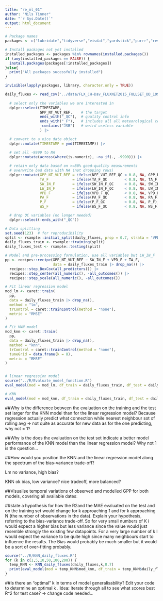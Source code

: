 ```yaml
---
title: "re_ml_01"
author: "Nils Tinner"
date: "`r Sys.Date()`"
output: html_document
---
```


```r
# Package names
packages <- c("lubridate","tidyverse","visdat","yardstick","purrr","reshape2","rsample","recipes","caret")

# Install packages not yet installed
installed_packages <- packages %in% rownames(installed.packages())
if (any(installed_packages == FALSE)) {
  install.packages(packages[!installed_packages])
}else{
  print("All packages sucessfully installed")
}

invisible(lapply(packages, library, character.only = TRUE))

daily_fluxes <- read_csv("../data/FLX_CH-Dav_FLUXNET2015_FULLSET_DD_1997-2014_1-3.csv") |>  
  
  # select only the variables we are interested in
  dplyr::select(TIMESTAMP,
                GPP_NT_VUT_REF,    # the target
                ends_with("_QC"),  # quality control info
                ends_with("_F"),   # includes all all meteorological covariates
                -contains("JSB")   # weird useless variable
                ) |>

  # convert to a nice date object
  dplyr::mutate(TIMESTAMP = ymd(TIMESTAMP)) |>

  # set all -9999 to NA
  dplyr::mutate(across(where(is.numeric), ~na_if(., -9999))) |> 
  
  # retain only data based on >=80% good-quality measurements
  # overwrite bad data with NA (not dropping rows)
  dplyr::mutate(GPP_NT_VUT_REF = ifelse(NEE_VUT_REF_QC < 0.8, NA, GPP_NT_VUT_REF),
                TA_F           = ifelse(TA_F_QC        < 0.8, NA, TA_F),
                SW_IN_F        = ifelse(SW_IN_F_QC     < 0.8, NA, SW_IN_F),
                LW_IN_F        = ifelse(LW_IN_F_QC     < 0.8, NA, LW_IN_F),
                VPD_F          = ifelse(VPD_F_QC       < 0.8, NA, VPD_F),
                PA_F           = ifelse(PA_F_QC        < 0.8, NA, PA_F),
                P_F            = ifelse(P_F_QC         < 0.8, NA, P_F),
                WS_F           = ifelse(WS_F_QC        < 0.8, NA, WS_F)) |> 

  # drop QC variables (no longer needed)
  dplyr::select(-ends_with("_QC"))

```







```r


# Data splitting
set.seed(123)  # for reproducibility
split <- rsample::initial_split(daily_fluxes, prop = 0.7, strata = "VPD_F")
daily_fluxes_train <- rsample::training(split)
daily_fluxes_test <- rsample::testing(split)

# Model and pre-processing formulation, use all variables but LW_IN_F
pp <- recipes::recipe(GPP_NT_VUT_REF ~ SW_IN_F + VPD_F + TA_F, 
                      data = daily_fluxes_train |> drop_na()) |> 
  recipes::step_BoxCox(all_predictors()) |> 
  recipes::step_center(all_numeric(), -all_outcomes()) |>
  recipes::step_scale(all_numeric(), -all_outcomes())

# Fit linear regression model
mod_lm <- caret::train(
  pp, 
  data = daily_fluxes_train |> drop_na(), 
  method = "lm",
  trControl = caret::trainControl(method = "none"),
  metric = "RMSE"
)

# Fit KNN model
mod_knn <- caret::train(
  pp, 
  data = daily_fluxes_train |> drop_na(), 
  method = "knn",
  trControl = caret::trainControl(method = "none"),
  tuneGrid = data.frame(k = 8),
  metric = "RMSE"
)



```

```r
# linear regression model
source("../R/Evaluate_model_function.R")
eval_model(mod = mod_lm, df_train = daily_fluxes_train, df_test = daily_fluxes_test)

```


```R
# KNN
eval_model(mod = mod_knn, df_train = daily_fluxes_train, df_test = daily_fluxes_test)

```

##Why is the difference between the evaluation on the training and the test set larger for the KNN model than for the linear regression model?
Because regression actually predict what connection while nearest neighbour sot of rolling avg -> not quite as accurate for new data as for the one predicting, why not = 1?

##Why is the does the evaluation on the test set indicate a better model performance of the KNN model than the linear regression model?
Why not 1 is the question...

##How would you position the KNN and the linear regression model along the spectrum of the bias-variance trade-off?

Lm no variance, high bias?

KNN ok bias, low variance? nice tradeoff, more balanced?



##Visualise temporal variations of observed and modelled GPP for both models, covering all available dates:


##state a hypothesis for how the R2and the MAE evaluated on the test and on the training set would change for  k approaching 1 and for  k approaching N (the number of observations in the data). Explain your hypothesis, referring to the bias-variance trade-off.
So for very small numbers of K i would expect a higher bias but less variance since the value would just resemble strongly the existing few datapoints.
For a very large number of k I would expect the variance to be quite high since many neighbours start to influence the results. The Bias would probably be much smaller but it would be a sort of over-fitting probably.


```R
source("../R/KNN_daily_fluxes.R")
for (k in c(1,5,10,50,100,200)) {
  temp_KNN <- KNN_daily_fluxes(daily_fluxes,k,0.7)
  print(eval_model(mod = temp_KNN$mod_knn, df_train = temp_KNN$daily_fluxes_train, df_test = temp_KNN$daily_fluxes_test)) 
}
```

##Is there an “optimal”  k in terms of model generalisability? Edit your code to determine an optimal k
 .
 Idea: Iterate through all to see what scores best R^2 for test case?
 -> change code needed...